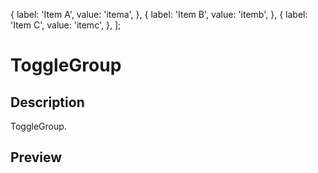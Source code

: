
  {
    label: 'Item A',
    value: 'itema',
  },
  {
    label: 'Item B',
    value: 'itemb',
  },
  {
    label: 'Item C',
    value: 'itemc',
  },
];


<Meta title="ToggleGroup" component={ToggleGroup} />

# ToggleGroup

## Description

ToggleGroup.

## Preview

<Preview>
  <Story name="Default">
    <ToggleGroup items={items} onChange={onChange} />
  </Story>
</Preview>
